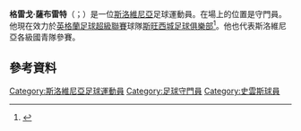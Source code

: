 '''格雷戈·薩布雷特'''（{{lang-sl|Gregor Zabret}}；{{bd|1995年|8月18日}}）是一位[[斯洛維尼亞|斯洛維尼亞]]足球運動員。在場上的位置是守門員。他現在效力於[[英格蘭足球超級聯賽|英格蘭足球超級聯賽]]球隊[[斯旺西城足球俱樂部|斯旺西城足球俱樂部]]<ref>{{cite web | url = http://www.swanseacity.net/news/article/promising-youngsters-sign-890838.aspx | title = Swans sign Zabret and Gogic | publisher = [[Swansea_City_A.F.C.|Swansea City]] official website | date = 2 July 2013 | access-date = 2015-06-02 | archive-url = https://web.archive.org/web/20130707020621/http://www.swanseacity.net/news/article/promising-youngsters-sign-890838.aspx | archive-date = 2013-07-07 | dead-url = yes }}</ref>。他也代表斯洛維尼亞各級國青隊參賽。

==參考資料==
{{Reflist}}

{{DEFAULTSORT:Zabret, Gregor}}
[[Category:斯洛維尼亞足球運動員|Category:斯洛維尼亞足球運動員]]
[[Category:足球守門員|Category:足球守門員]]
[[Category:史雲斯球員|Category:史雲斯球員]]